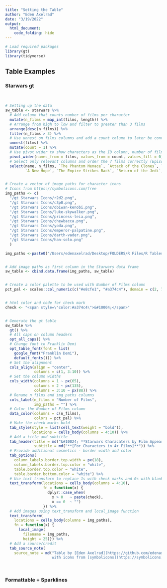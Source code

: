 ```yaml
---
title: "Setting the Table"
author: "Eden Axelrad"
date: "3/19/2022"
output: 
  html_document:
    code_folding: hide
---
```


```r

# Load required packages
library(gt)
library(tidyverse)

```

## Table Examples {.tabset .tabset-pills}

### Starwars gt

<br>

```r

# Setting up the data
sw_table <- starwars %>%
  # Add column that counts number of films per character 
  mutate(n_films = map_int(films, length)) %>%
  # Arrange from high to low and filter to greater than 3 films
  arrange(desc(n_films)) %>%
  filter(n_films > 3) %>%
  # Use unnest on films columns and add a count column to later be converted to a check mark
  unnest(films) %>%
  mutate(count = 1) %>%
  # Use pivot wider to show characters as the ID column, number of films,and all 7 films 
  pivot_wider(names_from = films, values_from = count, values_fill = 0) %>%
  # Select only relevant columns and order the 7 films correctly (Episode I to VII)
  select(name, n_films, `The Phantom Menace`, `Attack of the Clones`, `Revenge of the Sith`, 
         `A New Hope`, `The Empire Strikes Back`, `Return of the Jedi`, `The Force Awakens`) 


# Create a vector of image paths for character icons 
# Icons from https://symbolicons.com/free
img_paths <- c(
  "/gt Starwars Icons/r2d2.png", 
  "/gt Starwars Icons/c3p0.png",
  "/gt Starwars Icons/obiwan-kenobi.png",
  "/gt Starwars Icons/luke-skywalker.png",
  "/gt Starwars Icons/princess-leia.png",
  "/gt Starwars Icons/chewbacca.png", 
  "/gt Starwars Icons/yoda.png",
  "/gt Starwars Icons/emperor-palpatine.png",
  "/gt Starwars Icons/darth-vader.png",
  "/gt Starwars Icons/han-solo.png"
  )

img_paths <-paste0("/Users/edenaxelrad/Desktop/FOLDERS/R Files/R Tables", img_paths)


# Add image paths as first column in the Starwars data frame 
sw_table <- cbind.data.frame(img_paths, sw_table)


# Create a color palette to be used with Number of Films column
pct_pal <- scales::col_numeric(c("#e8cfe1", "#a374c4"), domain = c(2, 7), alpha = 0.5)


# html color and code for check mark
check <- "<span style=\"color:#a374c4\">&#10004;</span>"


# Generate the gt table
sw_table %>% 
  gt() %>%
  # All caps on column headers
  opt_all_caps() %>% 
  # Change font to Franklin Demi 
  opt_table_font(font = list(
    google_font("Franklin Demi"), 
    default_fonts())) %>%
  # Set the alignment 
  cols_align(align = "center",
             columns = c(1, 3:10)) %>%
  # Set the column widths
  cols_width(columns = 1 ~ px(65),
             columns = 2 ~ px(135),
             columns = 3:10 ~ px(88)) %>%
  # Rename n_films and img_paths columns
  cols_label(n_films = "Number of Films",
             img_paths = "") %>% 
  # Color the Number of Films column
  data_color(columns = c(n_films),
             colors = pct_pal) %>%
  # Make the check marks bold
  tab_style(style = list(cell_text(weight = "bold")),
            locations = cells_body(columns = 4:10)) %>%
  # Add a title and subtitle
  tab_header(title = md("&#10024; **Starwars Characaters by Film Appearnce** &#10024;"),
             subtitle = md("**[For Characters in 4+ Films]**")) %>%
  # Provide additional cosmetics - border width and color
  tab_options(
    column_labels.border.top.width = px(18),
    column_labels.border.top.color = "white",
    table.border.top.color = "white",
    table.border.bottom.color = "white") %>%
  # Use text transform to replace 1s with check marks and 0s with blanks
  text_transform(locations = cells_body(columns = 4:10),
                 fn = function(x) {
                   dplyr::case_when(
                     x > 0   ~ paste(check),
                     x == 0  ~ "")
                 }) %>%
  # Add images using text_transform and local_image function
  text_transform(
    locations = cells_body(columns = img_paths),
    fn = function(x) {
      local_image(
        filename = img_paths,
        height = 25)}) %>%
  # Add a source/credit
  tab_source_note(
    source_note = md("Table by [Eden Axelrad](https://github.com/edenaxe) 
                     with icons from [symbolicons](https://symbolicons.com/free)"))

```

<br>

### Formattable + Sparklines

```r



```

